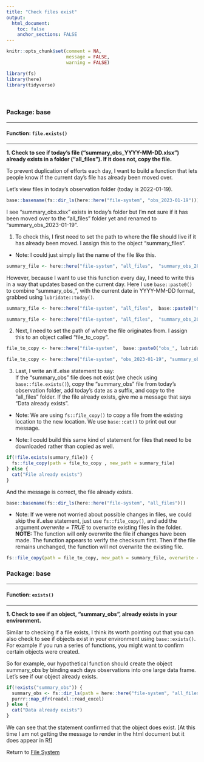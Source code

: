 ```yaml
---
title: "Check files exist"
output: 
  html_document:
    toc: false
    anchor_sections: FALSE
---
```


```r
knitr::opts_chunk$set(comment = NA,
                      message = FALSE,
                      warning = FALSE)

library(fs)
library(here)
library(tidyverse)
```

<br>

### Package: base

---

#### Function: `file.exists()`

---

**1\. Check to see if today's file ("summary_obs_YYYY-MM-DD.xlsx") already exists in a folder ("all_files"). If it does not, copy the file.**

To prevent duplication of efforts each day, I want to build a function that lets people know if the current day's file has already been moved over.

Let's view files in today's observation folder (today is 2022-01-19). 

```r

base::basename(fs::dir_ls(here::here("file-system", "obs_2023-01-19")))

```

I see "summary_obs.xlsx" exists in today's folder but I'm not sure if it has been moved over to the "all_files" folder yet and renamed to "summary_obs_2023-01-19".

(01) To check this, I first need to set the path to where the file should live if it has already been moved. I assign this to the object "summary_files". 

* Note: I could just simply list the name of the file like this.

```r

summary_file <- here::here("file-system", "all_files",  "summary_obs_2023-01-19.xlsx"))


```

However, because I want to use this function every day, I need to write this in a way that updates based on the current day. Here I use `base::paste0()` to combine "summary_obs_", with the current date in YYYY-MM-DD format, grabbed using `lubridate::today()`.

```r

summary_file <- here::here("file-system", "all_files",  base::paste0("summary_obs_", lubridate::today(), ".xlsx"))

```

```r

summary_file <- here::here("file-system", "all_files",  "summary_obs_2023-01-19.xlsx")


```

(02) Next, I need to set the path of where the file originates from. I assign this to an object called "file_to_copy".

```r

file_to_copy <- here::here("file-system",  base::paste0("obs_", lubridate::today()), "summary_obs.xlsx")

```

```r

file_to_copy <- here::here("file-system", "obs_2023-01-19", "summary_obs.xlsx")

```

(03) Last, I write an if..else statement to say:  
If the "summary_obs" file does not exist (we check using `base::file.exists()`), copy the "summary_obs" file from today's observation folder, add today's date as a suffix, and copy to the "all_files" folder. If the file already exists, give me a message that says "Data already exists".

* Note: We are using `fs::file_copy()` to copy a file from the existing location to the new location. We use `base::cat()` to print out our message.

* Note: I could build this same kind of statement for files that need to be downloaded rather than copied as well.

```r

if(!file.exists(summary_file)) {
  fs::file_copy(path = file_to_copy , new_path = summary_file)
} else {
  cat("File already exists")
}

```

And the message is correct, the file already exists.

```r

base::basename(fs::dir_ls(here::here("file-system", "all_files")))

```

* Note: If we were not worried about possible changes in files, we could skip the if..else statement, just use `fs::file_copy()`, and add the argument *overwrite = TRUE* to overwrite existing files in the folder. **NOTE:** The function will only overwrite the file if changes have been made. The function appears to verify the checksum first. Then if the file remains unchanged, the function will not overwrite the existing file.

```r

fs::file_copy(path = file_to_copy, new_path = summary_file, overwrite = TRUE)

```


### Package: base

---

#### Function: `exists()`

---

**1\. Check to see if an object, "summary_obs", already exists in your environment.**

Similar to checking if a file exists, I think its worth pointing out that you can also check to see if objects exist in your environment using `base::exists()`. For example if you run a series of functions, you might want to confirm certain objects were created.

So for example, our hypothetical function should create the object summary_obs by binding each days observations into one large data frame. Let's see if our object already exists.

```r

if(!exists("summary_obs")) {
  summary_obs <- fs::dir_ls(path = here::here("file-system", "all_files"), glob ="*.xlsx") %>%
  purrr::map_dfr(readxl::read_excel)
} else {
  cat("Data already exists")
}

```

We can see that the statement confirmed that the object does exist. [At this time I am not getting the message to render in the html document but it does appear in R!]

Return to [File System](https://github.com/Cghlewis/data-wrangling-functions/wiki/File System)
